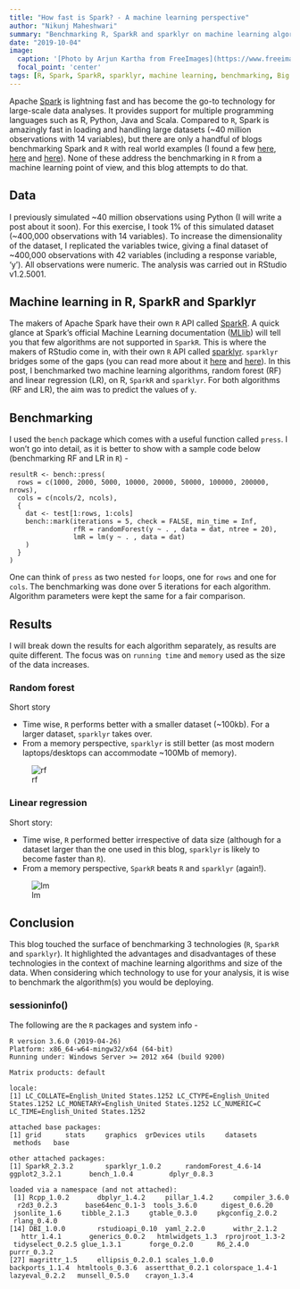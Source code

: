 ```yaml
---
title: "How fast is Spark? - A machine learning perspective"
author: "Nikunj Maheshwari"
summary: "Benchmarking R, SparkR and sparklyr on machine learning algorithms"
date: "2019-10-04"
image:
  caption: '[Photo by Arjun Kartha from FreeImages](https://www.freeimages.com/photo/stock-in-car-dashboard-1421520)'
  focal_point: 'center'
tags: [R, Spark, SparkR, sparklyr, machine learning, benchmarking, Big Data]
---
```


Apache <a href="https://spark.apache.org/" target="_blank">Spark</a> is lightning fast and has become the go-to technology for large-scale data analyses. It provides support for multiple programming languages such as R, Python, Java and Scala. Compared to `R`, Spark is amazingly fast in loading and handling large datasets (~40 million observations with 14 variables), but there are only a handful of blogs benchmarking Spark and `R` with real world examples (I found a few <a href="https://databricks.com/blog/2018/05/03/benchmarking-apache-spark-on-a-single-node-machine.html" target="_blank">here</a>, <a href="https://bigdata-madesimple.com/tools-in-the-data-armoury-r-vs-spark/" target="_blank">here</a> and <a href="https://databricks.com/blog/2018/08/15/100x-faster-bridge-between-spark-and-r-with-user-defined-functions-on-databricks.html" target="_blank">here</a>). None of these address the benchmarking in `R` from a machine learning point of view, and this blog attempts to do that.

## Data

I previously simulated ~40 million observations using Python (I will write a post about it soon). For this exercise, I took 1% of this simulated dataset (~400,000 observations with 14 variables). To increase the dimensionality of the dataset, I replicated the variables twice, giving a final dataset of ~400,000 observations with 42 variables (including a response variable, 'y'). All observations were numeric. The analysis was carried out in RStudio v1.2.5001.

## Machine learning in R, SparkR and Sparklyr

The makers of Apache Spark have their own `R` API called <a href="https://spark.apache.org/docs/latest/sparkr.html" target="_blank">SparkR</a>. A quick glance at Spark's official Machine Learning documentation (<a href="https://spark.apache.org/docs/latest/ml-guide.html" target="_blank">MLlib</a>) will tell you that few algorithms are not supported in `SparkR`. This is where the makers of RStudio come in, with their own `R` API called <a href="https://spark.rstudio.com" target="_blank">sparklyr</a>. `sparklyr` bridges some of the gaps (you can read more about it <a href="https://eddjberry.netlify.com/post/2017-12-05-sparkr-vs-sparklyr/" target="_blank">here</a> and <a href="https://community.rstudio.com/t/sparkr-vs-sparklyr-today/18532" target="_blank">here</a>). 
In this post, I benchmarked two machine learning algorithms, random forest (RF) and linear regression (LR), on R, `SparkR` and `sparklyr`. For both algorithms (RF and LR), the aim was to predict the values of `y`.

## Benchmarking

I used the `bench` package which comes with a useful function called `press`. I won't go into detail, as it is better to show with a sample code below (benchmarking RF and LR in `R`) - 
```
resultR <- bench::press(
  rows = c(1000, 2000, 5000, 10000, 20000, 50000, 100000, 200000, nrows),
  cols = c(ncols/2, ncols),
  {
    dat <- test[1:rows, 1:cols]
    bench::mark(iterations = 5, check = FALSE, min_time = Inf,
                rfR = randomForest(y ~ . , data = dat, ntree = 20),
                lmR = lm(y ~ . , data = dat)
    )
  }
)
```
One can think of `press` as two nested `for` loops, one for `rows` and one for `cols`. The benchmarking was done over 5 iterations for each algorithm. Algorithm parameters were kept the same for a fair comparison.

## Results
I will break down the results for each algorithm separately, as results are quite different. The focus was on `running time` and `memory` used as the size of the data increases.

### Random forest

Short story

* Time wise, `R` performs better with a smaller dataset (~100kb). For a larger dataset, `sparklyr` takes over. 
* From a memory perspective, `sparklyr` is still better (as most modern laptops/desktops can accommodate ~100Mb of memory).

<p>
![rf](bench_3Tech_time+memory_RF.png)
</p>

### Linear regression

Short story:

* Time wise, `R` performed better irrespective of data size (although for a dataset larger than the one used in this blog, `sparklyr` is likely to become faster than `R`).
* From a memory perspective, `SparkR` beats `R` and `sparklyr` (again!).

<p>
![lm](bench_3Tech_time+memory_LM.png)
</p>

## Conclusion

This blog touched the surface of benchmarking 3 technologies (`R`, `SparkR` and `sparklyr`). It highlighted the advantages and disadvantages of these technologies in the context of machine learning algorithms and size of the data. When considering which technology to use for your analysis, it is wise to benchmark the algorithm(s) you would be deploying.

### sessioninfo()

The following are the `R` packages and system info - 

```
R version 3.6.0 (2019-04-26)
Platform: x86_64-w64-mingw32/x64 (64-bit)
Running under: Windows Server >= 2012 x64 (build 9200)

Matrix products: default

locale:
[1] LC_COLLATE=English_United States.1252 LC_CTYPE=English_United States.1252 LC_MONETARY=English_United States.1252 LC_NUMERIC=C LC_TIME=English_United States.1252    

attached base packages:
[1] grid      stats     graphics  grDevices utils     datasets  methods   base     

other attached packages:
[1] SparkR_2.3.2        sparklyr_1.0.2      randomForest_4.6-14 ggplot2_3.2.1       bench_1.0.4         dplyr_0.8.3        

loaded via a namespace (and not attached):
 [1] Rcpp_1.0.2       dbplyr_1.4.2     pillar_1.4.2     compiler_3.6.0   r2d3_0.2.3       base64enc_0.1-3  tools_3.6.0      digest_0.6.20    jsonlite_1.6     tibble_2.1.3     gtable_0.3.0     pkgconfig_2.0.2  rlang_0.4.0     
[14] DBI_1.0.0        rstudioapi_0.10  yaml_2.2.0       withr_2.1.2      httr_1.4.1       generics_0.0.2   htmlwidgets_1.3  rprojroot_1.3-2  tidyselect_0.2.5 glue_1.3.1       forge_0.2.0      R6_2.4.0         purrr_0.3.2     
[27] magrittr_1.5     ellipsis_0.2.0.1 scales_1.0.0     backports_1.1.4  htmltools_0.3.6  assertthat_0.2.1 colorspace_1.4-1 lazyeval_0.2.2   munsell_0.5.0    crayon_1.3.4

```
